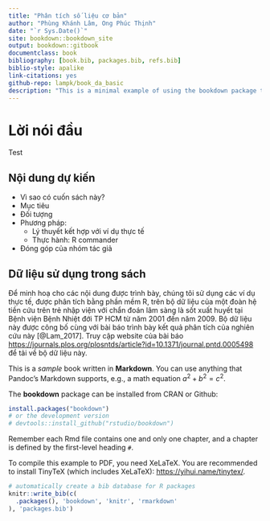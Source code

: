 ```yaml
--- 
title: "Phân tích số liệu cơ bản"
author: "Phùng Khánh Lâm, Ong Phúc Thịnh"
date: "`r Sys.Date()`"
site: bookdown::bookdown_site
output: bookdown::gitbook
documentclass: book
bibliography: [book.bib, packages.bib, refs.bib]
biblio-style: apalike
link-citations: yes
github-repo: lampk/book_da_basic
description: "This is a minimal example of using the bookdown package to write a book. The output format for this example is bookdown::gitbook."
---
```


# Lời nói đầu {-}

Test

## Nội dung dự kiến

* Vì sao có cuốn sách này?
* Mục tiêu
* Đối tượng
* Phương pháp:
    + Lý thuyết kết hợp với ví dụ thực tế
    + Thực hành: R commander
* Đóng góp của nhóm tác giả

## Dữ liệu sử dụng trong sách

Để minh hoạ cho các nội dung được trình bày, chúng tôi sử dụng các ví dụ thực tế, được phân tích bằng phần mềm R, trên bộ dữ liệu của một đoàn hệ tiền cứu trên trẻ nhập viện với chẩn đoán lâm sàng là sốt xuất huyết tại Bệnh viện Bệnh Nhiệt đới TP HCM từ năm 2001 đến năm 2009. Bộ dữ liệu này được công bố cùng với bài báo trình bày kết quả phân tích của nghiên cứu này [@Lam_2017]. Truy cập website của bài báo <https://journals.plos.org/plosntds/article?id=10.1371/journal.pntd.0005498> để tải về bộ dữ liệu này.

This is a _sample_ book written in **Markdown**. You can use anything that Pandoc's Markdown supports, e.g., a math equation $a^2 + b^2 = c^2$.

The **bookdown** package can be installed from CRAN or Github:

```r
install.packages("bookdown")
# or the development version
# devtools::install_github("rstudio/bookdown")
```

Remember each Rmd file contains one and only one chapter, and a chapter is defined by the first-level heading `#`.

To compile this example to PDF, you need XeLaTeX. You are recommended to install TinyTeX (which includes XeLaTeX): <https://yihui.name/tinytex/>.

```r
# automatically create a bib database for R packages
knitr::write_bib(c(
  .packages(), 'bookdown', 'knitr', 'rmarkdown'
), 'packages.bib')
```
